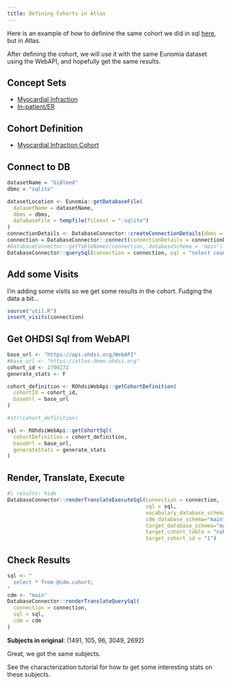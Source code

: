 ---
title: Defining Cohorts in Atlas
---

Here is an example of how to definine the same cohort we did in sql [here](defining-cohorts-sql.qmd), but in Atlas.

After defining the cohort, we will use it with the same Eunomia dataset using the WebAPI, and hopefully get the same results.

## Concept Sets

-   [Myocardial Infraction](https://atlas-demo.ohdsi.org/#/conceptset/1884482)
-   [In-patient/ER](https://atlas-demo.ohdsi.org/#/conceptset/1884483)

## Cohort Definition

-   [Myocardial Infraction Cohort](https://atlas-demo.ohdsi.org/#/cohortdefinition/1790272)

## Connect to DB

```{r}
datasetName = "GiBleed"
dbms = "sqlite"

datasetLocation <- Eunomia::getDatabaseFile(
  datasetName = datasetName, 
  dbms = dbms, 
  databaseFile = tempfile(fileext = ".sqlite")
)
connectionDetails <- DatabaseConnector::createConnectionDetails(dbms = dbms, server = datasetLocation)
connection = DatabaseConnector::connect(connectionDetails = connectionDetails)
#DatabaseConnector::getTableNames(connection, databaseSchema = 'main')
DatabaseConnector::querySql(connection = connection, sql = "select count(*) from cohort;")
```

## Add some Visits

I'm adding some visits so we get some results in the cohort. Fudging the data a bit...

```{r}
source("util.R")
insert_visits(connection)
```

## Get OHDSI Sql from WebAPI

```{r}
base_url <- "https://api.ohdsi.org/WebAPI"
#base_url <- "https://atlas-demo.ohdsi.org"
cohort_id <- 1790272
generate_stats <- F

cohort_definition <- ROhdsiWebApi::getCohortDefinition(
  cohortId = cohort_id,
  baseUrl = base_url
)

#str(cohort_definition)

sql <- ROhdsiWebApi::getCohortSql(
  cohortDefinition = cohort_definition,
  baseUrl = base_url,
  generateStats = generate_stats
)
```

## Render, Translate, Execute

```{r}
#| results: hide
DatabaseConnector::renderTranslateExecuteSql(connection = connection, 
                                             sql = sql, 
                                             vocabulary_database_schema="main", 
                                             cdm_database_schema="main", 
                                             target_database_schema="main",
                                             target_cohort_table = "cohort",
                                             target_cohort_id = "1")
```

## Check Results

```{r}
sql <- "
  select * from @cdm.cohort;
"
cdm <- "main"
DatabaseConnector::renderTranslateQuerySql(
  connection = connection,
  sql = sql,
  cdm = cdm
)
```

**Subjects in original**: (1491, 105, 96, 3049, 2692)

Great, we got the same subjects.

See the characterization tutorial for how to get some interesting stats on these subjects.
